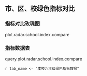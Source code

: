 <!-- chapter radar  -->

## 市、区、校绿色指标对比

### 指标对比玫瑰图

plot.radar.school.index.compare

### 指标数据表

query.plot.radar.school.index.compare

`r tab_name <- "本校九年级绿色指标数据" `

\begin{itshape}
\mytable
\begin{longtable}{|p{6cm}|p{2cm}|p{2cm}|p{2cm}|}
\caption{`r tab_name`} \label{tab: `r tab_name`} \\ \hline


 & 本市 & 本区 & 本校 \\ \hline

学业标准达成度
table.school.index.1
\\ \hline

高层次思维能力
table.school.index.2
\\ \hline

个体间均衡度
table.school.index.3
\\ \hline

学生学习动力
table.school.index.4
\\ \hline

学生学业负担与压力
table.school.index.5
\\ \hline

心理健康
table.school.index.6
\\ \hline

学生品德与社会化行为
table.school.index.7
\\ \hline

学生对学校认同度
table.school.index.8
\\ \hline

教师课程领导力
table.school.index.9
\\ \hline


\end{longtable}
\end{itshape}


\begin{table}[H]
\centering

\itshape
\mytable

\begin{tabularx}{\textwidth}{X}
\hline

\makecell[c]{希望此份报告有助于您的教学和管理!}  \\

\makecell[c]{同时祝愿您和贵校的教师工作顺利、身体健康!祝愿贵校的孩子们学习进步、健康成长!} \\

\hline

\end{tabularx}
\end{table}

<!-- end of chapter radar  -->
